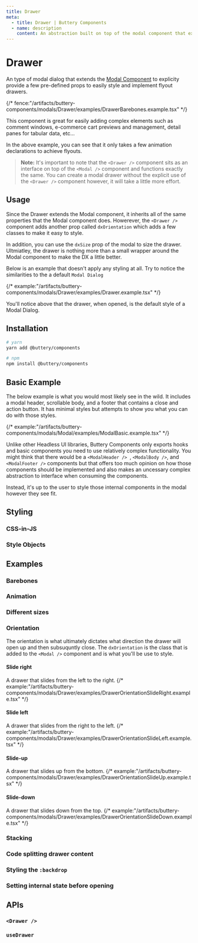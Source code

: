 ```yaml
---
title: Drawer
meta:
  - title: Drawer | Buttery Components
  - name: description
    content: An abstraction built on top of the modal component that explicity provides a few pre-defined props to easily style and implement flyout drawers.
---
```


# Drawer

An type of modal dialog that extends the [Modal Component](./components.modals.modal.mdx) to explicity provide
a few pre-defined props to easily style and implement flyout drawers.

{/* fence:"/artifacts/buttery-components/modals/Drawer/examples/DrawerBarebones.example.tsx" */}

This component is great for easily adding complex elements such as comment windows,
e-commerce cart previews and management, detail panes for tabular data, etc...

In the above example, you can see that it only takes a few animation declarations to achieve
flyouts.

> **Note:** It's important to note that the `<Drawer />` component sits as an interface
> on top of the `<Modal />` component and functions exactly the same. You can create a
> modal drawer without the explicit use of the `<Drawer />` component however, it will
> take a little more effort.

## Usage

Since the Drawer extends the Modal component, it inherits all of the same properties that
the Modal component does. Howerever, the `<Drawer />` component adds another prop called
`dxOrientation` which adds a few classes to make it easy to style.

In addition, you can use the `dxSize` prop of the modal to size the drawer. Ultmiatley,
the drawer is nothing more than a small wrapper around the Modal component to make the DX
a little better.

Below is an example that doesn't apply any styling at all. Try to notice the similarities to
the a default `Modal Dialog`

{/* example:"/artifacts/buttery-components/modals/Drawer/examples/Drawer.example.tsx" */}

You'll notice above that the drawer, when opened, is the default style of a Modal Dialog.

## Installation

```bash
# yarn
yarn add @buttery/components

# npm
npm install @buttery/components
```

## Basic Example

The below example is what you would most likely see in the wild. It includes a modal header, scrollable body, and a footer that
contains a close and action button. It has minimal styles but attempts to show you what you can do with those styles.

{/* example:"/artifacts/buttery-components/modals/Modal/examples/ModalBasic.example.tsx" */}

Unlike other Headless UI libraries, Buttery Components only exports hooks and basic components you need to use relatively complex
functionality. You might think that there would be a `<ModalHeader /> `, `<ModalBody />`, and `<ModalFooter />` components but
that offers too much opinion on how those components should be implemented and also makes an uncessary complex abstraction to interface
when consuming the components.

Instead, it's up to the user to style those internal components in the modal however they see fit.

## Styling

### CSS-in-JS

### Style Objects

## Examples

### Barebones

### Animation

### Different sizes

### Orientation

The orientation is what ultimately dictates what direction the drawer will open up and then subsuquntly close.
The `dxOrientation` is the class that is added to the `<Modal />` component and is what you'll be use to
style.

#### Slide right

A drawer that slides from the left to the right.
{/* example:"/artifacts/buttery-components/modals/Drawer/examples/DrawerOrientationSlideRight.example.tsx" */}

#### Slide left

A drawer that slides from the right to the left.
{/* example:"/artifacts/buttery-components/modals/Drawer/examples/DrawerOrientationSlideLeft.example.tsx" */}

#### Slide-up

A drawer that slides up from the bottom.
{/* example:"/artifacts/buttery-components/modals/Drawer/examples/DrawerOrientationSlideUp.example.tsx" */}

#### Slide-down

A drawer that slides down from the top.
{/* example:"/artifacts/buttery-components/modals/Drawer/examples/DrawerOrientationSlideDown.example.tsx" */}

### Stacking

### Code splitting drawer content

### Styling the `:backdrop`

### Setting internal state before opening

## APIs

### `<Drawer />`

### `useDrawer`
